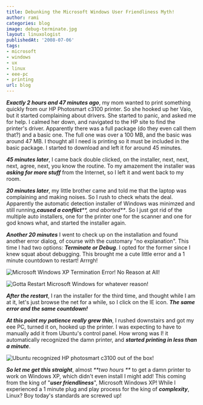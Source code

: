 ```yaml
---
title: Debunking the Microsoft Windows User Friendliness Myth!
author: rami
categories: blog
image: debug-terminate.jpg
layout: linuxologist
publishedAt: '2008-07-06'
tags:
- microsoft
- windows
- ux
- linux
- eee-pc
- printing
url: blog
---
```


_**Exactly 2 hours and 47 minutes ago**_, my mom wanted to print something quickly from our HP Photosmart c3100 printer. So she hooked up her Vaio, but it started complaining about drivers. She started to panic, and asked me for help. I calmed her down, and navigated to the HP site to find the printer's driver. Apparently there was a full package (do they even call them that?) and a basic one. The full one was over a 100 MB, and the basic was around 47 MB. I thought all I need is printing so it must be included in the basic package. I started to download and left it for around 45 minutes.


_**45 minutes later**_, I came back double clicked, on the installer, next, next, next, agree, next, you know the routine. To my amazement the installer was _**asking for more stuff**_ from the Internet, so I left it and went back to my room.

_**20 minutes later**_, my little brother came and told me that the laptop was complaining and making noises. So I rush to check whats the deal. Apparently the automatic detection installer of Windows was minimzed and still running,_**caused a conflict****, and aborted**_. So I just got rid of the multiple auto installers, one for the printer one for the scanner and one for god knows what, and started the installer again.

_**Another 20 minutes**_ I went to check up on the installation and found another error dialog, of course with the customary "no explanation". This time I had two options: _**Terminate or Debug**_. I opted for the former since I knew squat about debugging. This brought me a cute little error and a 1 minute countdown to restart! Arrrgh!

![Microsoft Windows XP Termination Error! No Reason at All!](/assets/images/content/blog/debug-terminate.jpg)

![Gotta Restart Microsoft Windows for whatever reason!](/assets/images/content/blog/syserror.jpg)

_**After the restart**_, I ran the installer for the third time, and thought while I am at it, let's just browse the net for a while, so I click on the IE icon. _**The same error and the same countdown!**_

_**At this point my patience really grew thin**_, I rushed downstairs and got my eee PC, turned it on, hooked up the printer. I was expecting to have to manually add it from Ubuntu's control panel. How wrong was I! it automatically recognized the damn printer, and _**started printing in less than a minute**_.

![Ubuntu recognized HP photosmart c3100 out of the box!](/assets/images/content/blog/ubuntu-recognizing-hp-photsmart-c3100.png)

_**So let me get this straight**_, almost _**two hours **_ to get a damn printer to work on Windows XP, which didn't even install I might add! This coming from the king of "_**user friendliness**_", Microsoft Windows XP! While I experienced a 1 minute plug and play process for the king of _**complexity**_, Linux? Boy today's standards are screwed up!
